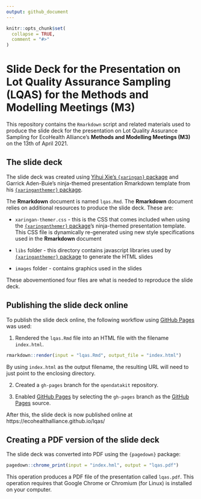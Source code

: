 ```yaml
---
output: github_document
---
```


<!-- README.md is generated from README.Rmd. Please edit that file -->

```r
knitr::opts_chunk$set(
  collapse = TRUE,
  comment = "#>"
)
```

# Slide Deck for the Presentation on Lot Quality Assurance Sampling (LQAS) for the Methods and Modelling Meetings (M3)

<!-- badges: start -->
<!-- badges: end -->

This repository contains the `Rmarkdown` script and related materials used to produce the slide deck for the presentation on Lot Quality Assurance Sampling for EcoHealth Alliance's **Methods and Modelling Meetings (M3)** on the 13th of April 2021.

## The slide deck

The slide deck was created using [Yihui Xie's `{xaringan}` package](https://github.com/yihui/xaringan) and Garrick Aden-Buie's ninja-themed presentation Rmarkdown template from his [`{xaringanthemer}` package](https://github.com/gadenbuie/xaringanthemer).

The **Rmarkdown** document is named `lqas.Rmd`. The **Rmarkdown** document relies on additional resources to produce the slide deck. These are:

* `xaringan-themer.css` - this is the CSS that comes included when using the [`{xaringanthemer}` package](https://github.com/gadenbuie/xaringanthemer)'s ninja-themed presentation template. This CSS file is dynamically re-generated using new style specifications used in the **Rmarkdown** document

* `libs` folder - this directory contains javascript libraries used by [`{xaringanthemer}` package](https://github.com/gadenbuie/xaringanthemer) to generate the HTML slides

* `images` folder - contains graphics used in the slides

These abovementioned four files are what is needed to reproduce the slide deck.

## Publishing the slide deck online

To publish the slide deck online, the following workflow using [GitHub Pages](https://pages.github.com) was used:

1. Rendered the `lqas.Rmd` file into an HTML file with the filename `index.html`. 

```r
rmarkdown::render(input = "lqas.Rmd", output_file = "index.html")
```

By using `index.html` as the output filename, the resulting URL will need to just point to the enclosing directory.

2. Created a `gh-pages` branch for the `opendatakit` repository.

3. Enabled [GitHub Pages](https://pages.github.com) by selecting the `gh-pages` branch as the [GitHub Pages](https://pages.github.com) source.

After this, the slide deck is now published online at https://ecohealthalliance.github.io/lqas/

## Creating a PDF version of the slide deck

The slide deck was converted into PDF using the `{pagedown}` package:

```r
pagedown::chrome_print(input = "index.hml", output = "lqas.pdf")
```

This operation produces a PDF file of the presentation called `lqas.pdf`. This operation requires that Google Chrome or Chromium (for Linux) is installed on your computer.
